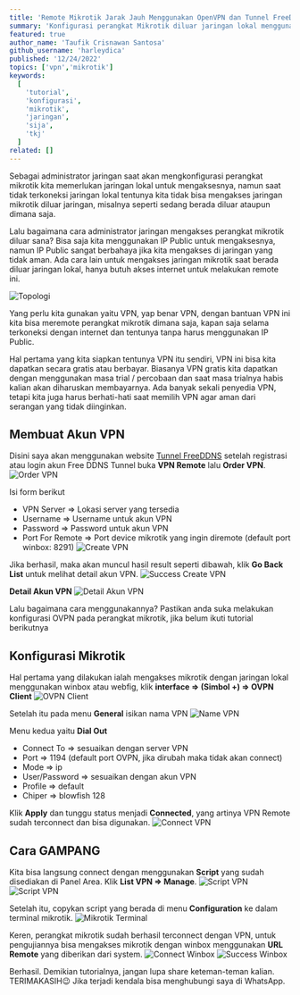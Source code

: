 ```yaml
---
title: 'Remote Mikrotik Jarak Jauh Menggunakan OpenVPN dan Tunnel FreeDDNS'
summary: 'Konfigurasi perangkat Mikrotik diluar jaringan lokal menggunakan OpenVPN dan FreeDDNS, bagaimana caranya? simak tutorial ini sampai selesai😉'
featured: true
author_name: 'Taufik Crisnawan Santosa'
github_username: 'harleydica'
published: '12/24/2022'
topics: ['vpn','mikrotik']
keywords:
  [
    'tutorial',
    'konfigurasi',
    'mikrotik',
    'jaringan',
    'sija',
    'tkj'
  ]
related: []
---
```


Sebagai administrator jaringan saat akan mengkonfigurasi perangkat mikrotik kita memerlukan jaringan lokal untuk mengaksesnya, namun saat tidak terkoneksi jaringan lokal tentunya kita tidak bisa mengakses jaringan mikrotik diluar jaringan, misalnya seperti sedang berada diluar ataupun dimana saja.

Lalu bagaimana cara administrator jaringan mengakses perangkat mikrotik diluar sana? Bisa saja kita menggunakan IP Public untuk mengaksesnya, namun IP Public sangat berbahaya jika kita mengakses di jaringan yang tidak aman. Ada cara lain untuk mengakses jaringan mikrotik saat berada diluar jaringan lokal, hanya butuh akses internet untuk melakukan remote ini.

![Topologi](https://ik.imagekit.io/taufik/remote-mikrotik-jarak-jauh/topologi.png 'Topologi')

Yang perlu kita gunakan yaitu VPN, yap benar VPN, dengan bantuan VPN ini kita bisa meremote perangkat mikrotik dimana saja, kapan saja selama terkoneksi dengan internet dan tentunya tanpa harus menggunakan IP Public.

Hal pertama yang kita siapkan tentunya VPN itu sendiri, VPN ini bisa kita dapatkan secara gratis atau berbayar. Biasanya VPN gratis kita dapatkan dengan menggunakan masa trial / percobaan dan saat masa trialnya habis kalian akan diharuskan membayarnya. Ada banyak sekali penyedia VPN, tetapi kita juga harus berhati-hati saat memilih VPN agar aman dari serangan yang tidak diinginkan. 

## Membuat Akun VPN

Disini saya akan menggunakan website [Tunnel FreeDDNS](https://tunnel.hostddns.us) setelah registrasi atau login akun Free DDNS Tunnel buka **VPN Remote** lalu **Order VPN**.
![Order VPN](https://ik.imagekit.io/taufik/remote-mikrotik-jarak-jauh/order-vpn.png 'Order VPV')

Isi form berikut
* VPN Server => Lokasi server yang tersedia
* Username => Username untuk akun VPN
* Password => Password untuk akun VPN
* Port For Remote => Port device mikrotik yang ingin diremote (default port winbox: 8291)
![Create VPN](https://ik.imagekit.io/taufik/remote-mikrotik-jarak-jauh/create-vpn.png 'Create VPN')

Jika berhasil, maka akan muncul hasil result seperti dibawah, klik **Go Back List** untuk melihat detail akun VPN.
![Success Create VPN](https://ik.imagekit.io/taufik/remote-mikrotik-jarak-jauh/success-create-vpn.png 'Success Create VPN')

**Detail Akun VPN**
![Detail Akun VPN](https://ik.imagekit.io/taufik/remote-mikrotik-jarak-jauh/detail-vpn.png 'Detail Akun VPN')

Lalu bagaimana cara menggunakannya? Pastikan anda suka melakukan konfigurasi OVPN pada perangkat mikrotik, jika belum ikuti tutorial berikutnya

## Konfigurasi Mikrotik

Hal pertama yang dilakukan ialah mengakses mikrotik dengan jaringan lokal menggunakan winbox atau webfig, klik **interface => (Simbol +) => OVPN Client**
![OVPN Client](https://ik.imagekit.io/taufik/remote-mikrotik-jarak-jauh/ovpn-client.png 'OVPN Client')

Setelah itu pada menu **General** isikan nama VPN
![Name VPN](https://ik.imagekit.io/taufik/remote-mikrotik-jarak-jauh/name-vpn.png 'Name VPN')

Menu kedua yaitu **Dial Out**
* Connect To => sesuaikan dengan server VPN
* Port => 1194 (default port OVPN, jika dirubah maka tidak akan connect)
* Mode => ip
* User/Password => sesuaikan dengan akun VPN
* Profile => default
* Chiper => blowfish 128

Klik **Apply** dan tunggu status menjadi **Connected**, yang artinya VPN Remote sudah terconnect dan bisa digunakan.
![Connect VPN](https://ik.imagekit.io/taufik/remote-mikrotik-jarak-jauh/connect-vpn.png 'Connect VPN')

## Cara GAMPANG

Kita bisa langsung connect dengan menggunakan **Script** yang sudah disediakan di Panel Area. Klik **List VPN => Manage**.
![Script VPN](https://ik.imagekit.io/taufik/remote-mikrotik-jarak-jauh/detail-vpn-manage.png 'Script VPN')
![Script VPN](https://ik.imagekit.io/taufik/remote-mikrotik-jarak-jauh/script-vpn.png 'Script VPN')

Setelah itu, copykan script yang berada di menu **Configuration** ke dalam terminal mikrotik.
![Mikrotik Terminal](https://ik.imagekit.io/taufik/remote-mikrotik-jarak-jauh/mikrotik-terminal.png 'Mikrotik Terminal')

Keren, perangkat mikrotik sudah berhasil terconnect dengan VPN, untuk pengujiannya bisa mengakses mikrotik dengan winbox menggunakan **URL Remote** yang diberikan dari system.
![Connect Winbox](https://ik.imagekit.io/taufik/remote-mikrotik-jarak-jauh/connect-winbox.png 'Connect Winbox')
![Success Winbox](https://ik.imagekit.io/taufik/remote-mikrotik-jarak-jauh/success-winbox.png 'Success Winbox')

Berhasil. Demikian tutorialnya, jangan lupa share keteman-teman kalian. TERIMAKASIH😉
Jika terjadi kendala bisa menghubungi saya di WhatsApp.





